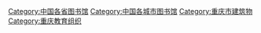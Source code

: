 [[Category:中国各省图书馆|Category:中国各省图书馆]]
[[Category:中国各城市图书馆|Category:中国各城市图书馆]]
[[Category:重庆市建筑物|Category:重庆市建筑物]]
[[Category:重庆教育组织|Category:重庆教育组织]]